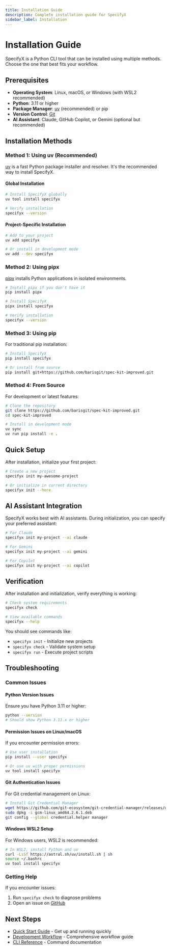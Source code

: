 ```yaml
---
title: Installation Guide
description: Complete installation guide for SpecifyX
sidebar_label: Installation
---
```


# Installation Guide

SpecifyX is a Python CLI tool that can be installed using multiple methods. Choose the one that best fits your workflow.

## Prerequisites

- **Operating System**: Linux, macOS, or Windows (with WSL2 recommended)
- **Python**: 3.11 or higher
- **Package Manager**: [uv](https://docs.astral.sh/uv/) (recommended) or pip
- **Version Control**: [Git](https://git-scm.com/downloads)
- **AI Assistant**: Claude, GitHub Copilot, or Gemini (optional but recommended)

## Installation Methods

### Method 1: Using uv (Recommended)

[uv](https://docs.astral.sh/uv/) is a fast Python package installer and resolver. It's the recommended way to install SpecifyX.

#### Global Installation

```bash
# Install SpecifyX globally
uv tool install specifyx

# Verify installation
specifyx --version
```

#### Project-Specific Installation

```bash
# Add to your project
uv add specifyx

# Or install in development mode
uv add --dev specifyx
```

### Method 2: Using pipx

[pipx](https://pypa.github.io/pipx/) installs Python applications in isolated environments.

```bash
# Install pipx if you don't have it
pip install pipx

# Install SpecifyX
pipx install specifyx

# Verify installation
specifyx --version
```

### Method 3: Using pip

For traditional pip installation:

```bash
# Install SpecifyX
pip install specifyx

# Or install from source
pip install git+https://github.com/barisgit/spec-kit-improved.git
```

### Method 4: From Source

For development or latest features:

```bash
# Clone the repository
git clone https://github.com/barisgit/spec-kit-improved.git
cd spec-kit-improved

# Install in development mode
uv sync
uv run pip install -e .
```

## Quick Setup

After installation, initialize your first project:

```bash
# Create a new project
specifyx init my-awesome-project

# Or initialize in current directory
specifyx init --here
```

## AI Assistant Integration

SpecifyX works best with AI assistants. During initialization, you can specify your preferred assistant:

```bash
# For Claude
specifyx init my-project --ai claude

# For Gemini
specifyx init my-project --ai gemini

# For Copilot
specifyx init my-project --ai copilot
```

## Verification

After installation and initialization, verify everything is working:

```bash
# Check system requirements
specifyx check

# View available commands
specifyx --help
```

You should see commands like:
- `specifyx init` - Initialize new projects
- `specifyx check` - Validate system setup
- `specifyx run` - Execute project scripts

## Troubleshooting

### Common Issues

#### Python Version Issues

Ensure you have Python 3.11 or higher:

```bash
python --version
# Should show Python 3.11.x or higher
```

#### Permission Issues on Linux/macOS

If you encounter permission errors:

```bash
# Use user installation
pip install --user specifyx

# Or use uv with proper permissions
uv tool install specifyx
```

#### Git Authentication Issues

For Git credential management on Linux:

```bash
# Install Git Credential Manager
wget https://github.com/git-ecosystem/git-credential-manager/releases/download/v2.6.1/gcm-linux_amd64.2.6.1.deb
sudo dpkg -i gcm-linux_amd64.2.6.1.deb
git config --global credential.helper manager
```

#### Windows WSL2 Setup

For Windows users, WSL2 is recommended:

```bash
# In WSL2, install Python and uv
curl -LsSf https://astral.sh/uv/install.sh | sh
source ~/.bashrc
uv tool install specifyx
```

### Getting Help

If you encounter issues:

1. Run `specifyx check` to diagnose problems
2. Open an issue on [GitHub](https://github.com/barisgit/spec-kit-improved/issues)

## Next Steps

- [Quick Start Guide](/docs/guides/quickstart) - Get up and running quickly
- [Development Workflow](/docs/guides/workflow) - Comprehensive workflow guide
- [CLI Reference](/docs/reference/cli/init) - Command documentation
